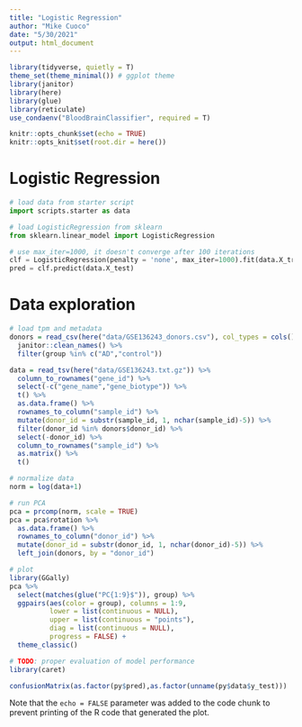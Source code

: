 ```yaml
---
title: "Logistic Regression"
author: "Mike Cuoco"
date: "5/30/2021"
output: html_document
---
```


```r
library(tidyverse, quietly = T)
theme_set(theme_minimal()) # ggplot theme
library(janitor)
library(here)
library(glue)
library(reticulate)
use_condaenv("BloodBrainClassifier", required = T)
```

```r
knitr::opts_chunk$set(echo = TRUE)
knitr::opts_knit$set(root.dir = here())
```

# Logistic Regression

```python
# load data from starter script
import scripts.starter as data

# load LogisticRegression from sklearn
from sklearn.linear_model import LogisticRegression

# use max_iter=1000, it doesn't converge after 100 iterations
clf = LogisticRegression(penalty = 'none', max_iter=1000).fit(data.X_train, data.y_train)
pred = clf.predict(data.X_test)
```

# Data exploration

```r
# load tpm and metadata
donors = read_csv(here("data/GSE136243_donors.csv"), col_types = cols()) %>%
  janitor::clean_names() %>%
  filter(group %in% c("AD","control"))

data = read_tsv(here("data/GSE136243.txt.gz")) %>%
  column_to_rownames("gene_id") %>%
  select(-c("gene_name","gene_biotype")) %>%
  t() %>%
  as.data.frame() %>%
  rownames_to_column("sample_id") %>%
  mutate(donor_id = substr(sample_id, 1, nchar(sample_id)-5)) %>%
  filter(donor_id %in% donors$donor_id) %>%
  select(-donor_id) %>%
  column_to_rownames("sample_id") %>%
  as.matrix() %>%
  t()

# normalize data
norm = log(data+1) 

# run PCA
pca = prcomp(norm, scale = TRUE)
pca = pca$rotation %>%
  as.data.frame() %>%
  rownames_to_column("donor_id") %>%
  mutate(donor_id = substr(donor_id, 1, nchar(donor_id)-5)) %>%
  left_join(donors, by = "donor_id")

# plot
library(GGally)
pca %>% 
  select(matches(glue("PC{1:9}$")), group) %>% 
  ggpairs(aes(color = group), columns = 1:9, 
          lower = list(continuous = NULL), 
          upper = list(continuous = "points"), 
          diag = list(continuous = NULL),
          progress = FALSE) +
  theme_classic()
```


```r
# TODO: proper evaluation of model performance
library(caret)

confusionMatrix(as.factor(py$pred),as.factor(unname(py$data$y_test)))
```

Note that the `echo = FALSE` parameter was added to the code chunk to prevent printing of the R code that generated the plot.


